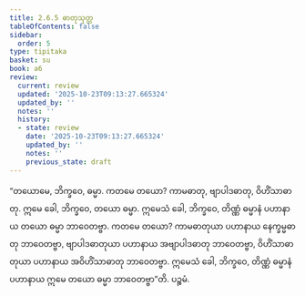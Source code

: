 ```yaml
---
title: 2.6.5 ဓာတုသုတ္တ
tableOfContents: false
sidebar:
  order: 5
type: tipitaka
basket: su
book: a6
review:
  current: review
  updated: '2025-10-23T09:13:27.665324'
  updated_by: ''
  notes: ''
  history:
  - state: review
    date: '2025-10-23T09:13:27.665324'
    updated_by: ''
    notes: ''
    previous_state: draft
---
```



<ReviewStatus review={frontmatter.review} showDetails={true} />

<HypothesisAnnotation frontmatter={frontmatter} />

<DynamicBreadcrumb />

<Division number="111" book="a6" e="ch" v="16" p="389">

<Paragraph number="750" book="a6">
“တယောမေ, ဘိက္ခဝေ, ဓမ္မာ. ကတမေ တယော? ကာမဓာတု, ဗျာပါဒဓာတု, ဝိဟိံသာဓာတု. ဣမေ ခေါ, ဘိက္ခဝေ, တယော ဓမ္မာ. ဣမေသံ ခေါ, ဘိက္ခဝေ, တိဏ္ဏံ ဓမ္မာနံ ပဟာနာယ တယော ဓမ္မာ ဘာဝေတဗ္ဗာ. ကတမေ တယော? ကာမဓာတုယာ ပဟာနာယ နေက္ခမ္မဓာတု ဘာဝေတဗ္ဗာ, ဗျာပါဒဓာတုယာ ပဟာနာယ အဗျာပါဒဓာတု ဘာဝေတဗ္ဗာ, ဝိဟိံသာဓာတုယာ ပဟာနာယ အဝိဟိံသာဓာတု ဘာဝေတဗ္ဗာ. ဣမေသံ ခေါ, ဘိက္ခဝေ, တိဏ္ဏံ ဓမ္မာနံ ပဟာနာယ ဣမေ တယော ဓမ္မာ ဘာဝေတဗ္ဗာ”တိ.

</Paragraph>
</Division>

<Paragraph number="751" type="center" book="a6">
ပဉ္စမံ.
</Paragraph>